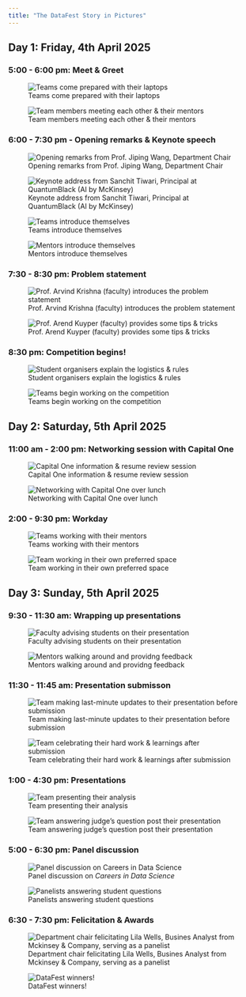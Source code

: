 ```yaml
---
title: "The DataFest Story in Pictures"
---
```


## Day 1: Friday, 4th April 2025

### 5:00 - 6:00 pm: Meet & Greet

![Teams come prepared with their laptops](images/datafest_in_pictures/day1_1.jpg)

![Team members meeting each other & their mentors](images/datafest_in_pictures/day1_202.jpg)

### 6:00 - 7:30 pm - Opening remarks & Keynote speech

![Opening remarks from Prof. Jiping Wang, Department Chair](images/datafest_in_pictures/4.jpg)

![Keynote address from Sanchit Tiwari, Principal at QuantumBlack (AI by McKinsey)](images/datafest_in_pictures/5.jpg)

![Teams introduce themselves](images/datafest_in_pictures/6.jpg)


![Mentors introduce themselves](images/datafest_in_pictures/7.jpg)

### 7:30 - 8:30 pm: Problem statement

![Prof. Arvind Krishna (faculty) introduces the problem statement](images/datafest_in_pictures/8_new.jpg)


![Prof. Arend Kuyper (faculty) provides some tips & tricks](images/datafest_in_pictures/9.jpg)

### 8:30 pm: Competition begins!

![Student organisers explain the logistics & rules](images/datafest_in_pictures/10.jpg)

![Teams begin working on the competition](images/datafest_in_pictures/11.jpg)


## Day 2: Saturday, 5th April 2025

### 11:00 am - 2:00 pm: Networking session with Capital One

![Capital One information & resume review session](images/datafest_in_pictures/12.jpg)

![Networking with Capital One over lunch](images/datafest_in_pictures/12_new.jpg)

### 2:00 - 9:30 pm: Workday

![Teams working with their mentors](images/datafest_in_pictures/14.jpg)

![Team working in their own preferred space](images/datafest_in_pictures/15.jpg)

## Day 3: Sunday, 5th April 2025

### 9:30 - 11:30 am: Wrapping up presentations

![Faculty advising students on their presentation](images/datafest_in_pictures/18.jpg)

![Mentors walking around and providng feedback](images/datafest_in_pictures/19.jpg)


### 11:30 - 11:45 am: Presentation submisson

![Team making last-minute updates to their presentation before submission](images/datafest_in_pictures/16.jpg)

![Team celebrating their hard work & learnings after submission](images/datafest_in_pictures/17.jpg)

### 1:00 - 4:30 pm: Presentations

![Team presenting their analysis](images/datafest_in_pictures/20.jpg)

![Team answering judge's question post their presentation](images/datafest_in_pictures/21.jpg)

### 5:00 - 6:30 pm: Panel discussion

![Panel discussion on *Careers in Data Science*](images/datafest_in_pictures/22.jpg)

![Panelists answering student questions](images/datafest_in_pictures/23.jpg)

### 6:30 - 7:30 pm: Felicitation & Awards

![Department chair felicitating Lila Wells, Busines Analyst from Mckinsey & Company, serving as a panelist](images/datafest_in_pictures/24.jpg)

![DataFest winners!](images/datafest_in_pictures/25.jpg)


